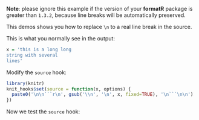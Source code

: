 **Note**: please ignore this example if the version of your **formatR** package is greater than `1.3.2`, because line breaks will be automatically preserved.

This demos shows you how to replace `\n` to a real line break in the source.

This is what you normally see in the output:

```r
x = 'this is a long long
string with several
lines'
```

Modify the `source` hook:

```r
library(knitr)
knit_hooks$set(source = function(x, options) {
  paste0('\n\n```r\n', gsub('\\n', '\n', x, fixed=TRUE), '\n```\n\n')
})
```

Now we test the `source` hook:

```r
```
